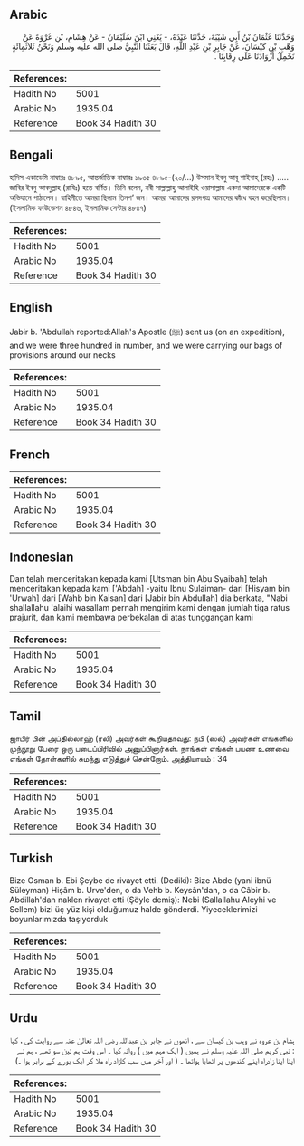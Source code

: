 ## Arabic


<div dir="rtl" lang="ar" style={{fontSize:'larger',backgroundColor:'#f8f9fa',padding:20}}>
وَحَدَّثَنَا عُثْمَانُ بْنُ أَبِي شَيْبَةَ، حَدَّثَنَا عَبْدَةُ، - يَعْنِي ابْنَ سُلَيْمَانَ - عَنْ هِشَامِ، بْنِ عُرْوَةَ عَنْ وَهْبِ بْنِ كَيْسَانَ، عَنْ جَابِرِ بْنِ عَبْدِ اللَّهِ، قَالَ بَعَثَنَا النَّبِيُّ صلى الله عليه وسلم وَنَحْنُ ثَلاَثُمِائَةٍ نَحْمِلُ أَزْوَادَنَا عَلَى رِقَابِنَا ‏.‏
</div>
<div style={{backgroundColor:'#f8f9fa',padding:20, marginBottom: 10}}><table> <thead> <tr> <th>References:</th> <th></th> </tr> </thead> <tbody><tr><td>Hadith No</td><td>5001</td></tr><tr><td>Arabic No</td><td>1935.04</td></tr><tr><td>Reference</td><td>Book 34 Hadith 30</td></tr></tbody></table></div>

## Bengali


<div dir="ltr" lang="bn" style={{fontSize:'larger',backgroundColor:'#f8f9fa',padding:20}}>
হাদিস একাডেমি নাম্বারঃ ৪৮৯৫, আন্তর্জাতিক নাম্বারঃ ১৯৩৫ ৪৮৯৫-(২০/…) উসমান ইবনু আবূ শাইবাহ্ (রহঃ) ..... জাবির ইবনু আবদুল্লাহ (রাযিঃ) হতে বর্ণিত। তিনি বলেন, নবী সাল্লাল্লাহু আলাইহি ওয়াসাল্লাম একদা আমাদেরকে একটি অভিযানে পাঠালেন। বাহিনীতে আমরা ছিলাম তিনশ’ জন। আমরা আমাদের রসদপত্র আমাদের কাঁধে বহন করেছিলাম। (ইসলামিক ফাউন্ডেশন ৪৮৪৬, ইসলামিক সেন্টার ৪৮৪৭)
</div>
<div style={{backgroundColor:'#f8f9fa',padding:20, marginBottom: 10}}><table> <thead> <tr> <th>References:</th> <th></th> </tr> </thead> <tbody><tr><td>Hadith No</td><td>5001</td></tr><tr><td>Arabic No</td><td>1935.04</td></tr><tr><td>Reference</td><td>Book 34 Hadith 30</td></tr></tbody></table></div>

## English


<div dir="ltr" lang="en" style={{fontSize:'larger',backgroundColor:'#f8f9fa',padding:20}}>
Jabir b. 'Abdullah reported:Allah's Apostle (ﷺ) sent us (on an expedition), and we were three hundred in number, and we were carrying our bags of provisions around our necks
</div>
<div style={{backgroundColor:'#f8f9fa',padding:20, marginBottom: 10}}><table> <thead> <tr> <th>References:</th> <th></th> </tr> </thead> <tbody><tr><td>Hadith No</td><td>5001</td></tr><tr><td>Arabic No</td><td>1935.04</td></tr><tr><td>Reference</td><td>Book 34 Hadith 30</td></tr></tbody></table></div>

## French


<div dir="ltr" lang="fr" style={{fontSize:'larger',backgroundColor:'#f8f9fa',padding:20}}>

</div>
<div style={{backgroundColor:'#f8f9fa',padding:20, marginBottom: 10}}><table> <thead> <tr> <th>References:</th> <th></th> </tr> </thead> <tbody><tr><td>Hadith No</td><td>5001</td></tr><tr><td>Arabic No</td><td>1935.04</td></tr><tr><td>Reference</td><td>Book 34 Hadith 30</td></tr></tbody></table></div>

## Indonesian


<div dir="ltr" lang="id" style={{fontSize:'larger',backgroundColor:'#f8f9fa',padding:20}}>
Dan telah menceritakan kepada kami [Utsman bin Abu Syaibah] telah menceritakan kepada kami ['Abdah] -yaitu Ibnu Sulaiman- dari [Hisyam bin 'Urwah] dari [Wahb bin Kaisan] dari [Jabir bin Abdullah] dia berkata, "Nabi shallallahu 'alaihi wasallam pernah mengirim kami dengan jumlah tiga ratus prajurit, dan kami membawa perbekalan di atas tunggangan kami
</div>
<div style={{backgroundColor:'#f8f9fa',padding:20, marginBottom: 10}}><table> <thead> <tr> <th>References:</th> <th></th> </tr> </thead> <tbody><tr><td>Hadith No</td><td>5001</td></tr><tr><td>Arabic No</td><td>1935.04</td></tr><tr><td>Reference</td><td>Book 34 Hadith 30</td></tr></tbody></table></div>

## Tamil


<div dir="ltr" lang="ta" style={{fontSize:'larger',backgroundColor:'#f8f9fa',padding:20}}>
ஜாபிர் பின் அப்தில்லாஹ் (ரலி) அவர்கள் கூறியதாவது: நபி (ஸல்) அவர்கள் எங்களில் முந்நூறு பேரை ஒரு படைப்பிரிவில் அனுப்பினார்கள். நாங்கள் எங்கள் பயண உணவை எங்கள் தோள்களில் சுமந்து எடுத்துச் சென்றோம். அத்தியாயம் : 34
</div>
<div style={{backgroundColor:'#f8f9fa',padding:20, marginBottom: 10}}><table> <thead> <tr> <th>References:</th> <th></th> </tr> </thead> <tbody><tr><td>Hadith No</td><td>5001</td></tr><tr><td>Arabic No</td><td>1935.04</td></tr><tr><td>Reference</td><td>Book 34 Hadith 30</td></tr></tbody></table></div>

## Turkish


<div dir="ltr" lang="tr" style={{fontSize:'larger',backgroundColor:'#f8f9fa',padding:20}}>
Bize Osman b. Ebi Şeybe de rivayet etti. (Dediki): Bize Abde (yani ibnü Süleyman) Hişâm b. Urve'den, o da Vehb b. Keysân'dan, o da Câbir b. Abdillah'dan naklen rivayet etti (Şöyle demiş): Nebi (Sallallahu Aleyhi ve Sellem) bizi üç yüz kişi olduğumuz halde gönderdi. Yiyeceklerimizi boyunlarımızda taşıyorduk
</div>
<div style={{backgroundColor:'#f8f9fa',padding:20, marginBottom: 10}}><table> <thead> <tr> <th>References:</th> <th></th> </tr> </thead> <tbody><tr><td>Hadith No</td><td>5001</td></tr><tr><td>Arabic No</td><td>1935.04</td></tr><tr><td>Reference</td><td>Book 34 Hadith 30</td></tr></tbody></table></div>

## Urdu


<div dir="rtl" lang="ur" style={{fontSize:'larger',backgroundColor:'#f8f9fa',padding:20}}>
ہشام بن عروہ نے وہب بن کیسان سے ، انھوں نے جابر بن عبداللہ رضی اللہ تعالیٰ عنہ سے روایت کی ، کہا : نبی کریم صلی اللہ علیہ وسلم نے ہمیں ( ایک مہم میں ) روانہ کیا ۔ اس وقت ہم تین سو تھے ، ہم نے اپنا اپنا زادراہ اپنے کندھوں پر اٹھایا ہواتھا ۔ ( اور آخر میں سب کازاد راہ ملا کر ایک بورے کے برابر ہوا ۔)
</div>
<div style={{backgroundColor:'#f8f9fa',padding:20, marginBottom: 10}}><table> <thead> <tr> <th>References:</th> <th></th> </tr> </thead> <tbody><tr><td>Hadith No</td><td>5001</td></tr><tr><td>Arabic No</td><td>1935.04</td></tr><tr><td>Reference</td><td>Book 34 Hadith 30</td></tr></tbody></table></div>
